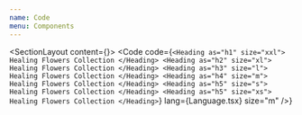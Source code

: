 ```yaml
---
name: Code
menu: Components
---
```



<SectionLayout content={<Intro />}>
  <Code
  code={`
<Heading as="h1" size="xxl">
  Healing Flowers Collection
</Heading>
<Heading as="h2" size="xl">
  Healing Flowers Collection
</Heading>
<Heading as="h3" size="l">
  Healing Flowers Collection
</Heading>
<Heading as="h4" size="m">
  Healing Flowers Collection
</Heading>
<Heading as="h5" size="s">
  Healing Flowers Collection
</Heading>
<Heading as="h5" size="xs">
  Healing Flowers Collection
</Heading>
`}
  lang={Language.tsx}
  size="m"
/>}
</SectionLayout>

